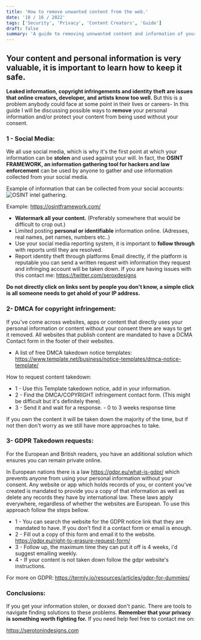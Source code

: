 ```yaml
---
title: 'How to remove unwanted content from the web.'
date: '10 / 16 / 2022'
tags: ['Security', 'Privacy', 'Content Creators', 'Guide']
draft: false
summary: 'A guide to removing unnwanted content and information of yourself from the web.'
---
```


## Your content and personal information is very valuable, it is important to learn how to keep it safe.

**Leaked information, copyright infringements and identity theft are issues that online creators, developer, and artists know too well.** But this is a problem anybody could face at some point in their lives or careers-
In this guide I will be discussing possible ways to **remove** your personal information and/or protect your content from being used without your consent.

### 1 - Social Media:

We all use social media, which is why it's the first point at which your information can be **stolen** and used against your will. In fact, the **OSINT FRAMEWORK, an information gathering tool for hackers and law enforcement** can be used by anyone to gather and use information collected from your social media.

Example of information that can be collected from your social accounts:
![OSINT intel gathering.](https://i.imgur.com/PPcsN6n.png)

Example: https://osintframework.com/

- **Watermark all your content.** (Preferably somewhere that would be difficult to crop out.)
- Limited posting **personal or identifiable** information online. (Adresses, real names, pet names, numbers etc..)
- Use your social media reporting system, it is important to **follow through** with reports until they are resolved.
- Report identity theft through platforms Email directly, if the platform is reputable you can send a written request with information they request and infringing account will be taken down. If you are having issues with this contact me: https://twitter.com/seroxdesigns

**Do not directly click on links sent by people you don't know, a simple click is all someone needs to get ahold of your IP address.**

### 2- DMCA for copyright infringement:

If you've come across websites, apps or content that directly uses your personal information or content without your consent there are ways to get it removed.
All websites that publish content are mandated to have a DCMA Contact form in the footer of their websites.

- A list of free DMCA takedown notice templates:
  https://www.template.net/business/notice-templates/dmca-notice-template/

How to request content takedown:

- 1 - Use this Template takedown notice, add in your information.
- 2 - Find the DMCA/COPYRIGHT infringement contact form. (This might be difficult but it's definitely there).
- 3 - Send it and wait for a response. - 0 to 3 weeks response time

If you own the content it will be taken down the majority of the time, but if not then don't worry as we still have more approaches to take.

### 3- GDPR Takedown requests:

For the European and British readers, you have an additional solution which ensures you can remain private online.

In European nations there is a law https://gdpr.eu/what-is-gdpr/ which prevents anyone from using your personal information without your consent.
Any website or app which holds records of you, or content you've created is mandated to provide you a copy of that information as well as delete any records they have by international law.
These laws apply everywhere, regardless of whether the websites are European. To use this approach follow the steps bellow.

- 1 - You can search the website for the GDPR notice link that they are mandated to have. If you don't find it a contact form or email is enough.
- 2 - Fill out a copy of this form and email it to the website. https://gdpr.eu/right-to-erasure-request-form/
- 3 - Follow up, the maximum time they can put it off is 4 weeks, i'd suggest emailing weekly.
- 4 - If your content is not taken down follow the gdpr website's instructions.

For more on GDPR:
https://termly.io/resources/articles/gdpr-for-dummies/

### Conclusions:

If you get your information stolen, or doxxed don't panic. There are tools to navigate finding solutions to these problems. **Remember that your privacy is something worth fighting for.**
If you need help feel free to contact me on:

https://serotonindesigns.com
